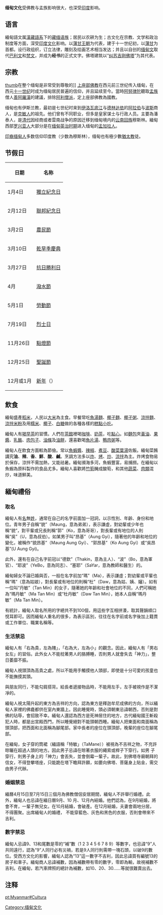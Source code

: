 {{Refimprove|time=2021-10-20T09:36:20+00:00}}
'''缅甸文化'''受佛教与孟族影响很大，也深受[[印度|印度]]影响。

==语言==
{{主|缅甸语}}
緬甸語文属[[漢藏語系|漢藏語系]]下的[[藏缅语族|藏缅语族]]；居民以农耕为生；古文化在宗教、文学和政治制度等方面，深受[[印度文化|印度文化]]影响。以[[蒲甘王朝|蒲甘王朝]]为代表，建于十一世纪初，以[[蒲甘|蒲甘]]为首都。设行政组织，订立法律，雕刻及绘画艺术相当发达；并且以自创的[[缅甸文|缅甸文]]取代[[巴利文|巴利文]]和[[梵文|梵文]]，并成为'''经书'''的正式文字。佛塔建筑以“[[纠苏吉刚佛塔|纠苏吉刚佛塔]]”为其代表。

== 宗教 ==
{{main|緬甸宗教|緬甸佛教}}
[[图像:Young_monk.jpg|thumb]]在整个缅甸是非常受到尊敬的]]
[[上座部佛教|上座部佛教]]在西元前三世纪传入缅甸，在西元[[十一世纪|十一世纪]]时成为缅甸居民普遍的信仰，并且延续至今。當時[[阿努律陀|阿努律陀]]聽取[[孟族|孟族]]僧人[[善阿羅漢|善阿羅漢]]的建議，排除[[阿利僧派|阿利僧派]]，定上座部佛教為國教。

缅甸也有伊斯兰教，最初是七世纪时来到[[伊洛瓦底江|伊洛瓦底江]]与[[德林达依|德林达依]]的[[阿拉伯|阿拉伯]]与[[波斯|波斯]]商人，是[[克敏人|克敏人]]的祖先。他们曾有不同职业，但多是皇家谋士与行政人员。主要為潘泰人，是[[清代|清代]]因经商或者雲南战争的原因迁移到缅甸境内的[[云南|云南]][[回族|回族]]穆斯林。緬甸西部[[罗兴亚人|罗兴亚人]]大部分是在[[英屬緬甸|缅甸英治时期]]进入缅甸的[[孟加拉人|孟加拉人]]。

[[印裔缅甸人|印裔缅甸人]]多数信仰印度教（少数為穆斯林），缅甸也有極少數[[猶太教|猶太教]]徒。

== 节假日 ==
{| class="wikitable" align="centre"
|-----
! 日期
! 名称
|-----
| 1月4日 || [[獨立紀念日|獨立紀念日]] 
|-----
| 2月12日||[[聯邦紀念日|聯邦紀念日]]
|-----
| 3月2日||[[農民節|農民節]]
|-----
| 3月10日 || [[乾旱季慶典|乾旱季慶典]] 
|-----
| 3月27日||[[抗日勝利日|抗日勝利日]]
|-----
| 4月||[[潑水節|潑水節]]
|-----
| 5月1日||[[勞動節|勞動節]]
|-----
| 7月19日 || [[烈士日|烈士日]] 
|-----
| 11月26日 || [[點燈節|點燈節]]
|-----
| 12月25日 ||[[聖誕節|聖誕節]]
|-----
| 12月或1月 || [[新年|新年]]（{{le|新年 (缅甸_|Thingyan|缅曆新年}}）
|}

== 飲食 ==
{{main|緬甸飲食}}
緬甸盛產[[稻米|稻米]]，人民以[[大米|大米]]為主食。早餐常吃[[魚湯麵|魚湯麵]]、[[椰子麵|椰子麵]]、[[椰子粥|椰子粥]]、[[涼拌麵|涼拌麵]]、[[涼拌米粉|涼拌米粉]]及用[[糯米|糯米]]、[[椰子|椰子]]、[[白糖|白糖]]做的各種各樣的[[糕點|糕點]][[小吃|小吃]]。

緬甸人有[[茶|喝早茶]]的習慣。人們在[[茶館|茶館]]裡喝[[咖啡|咖啡]]、[[奶茶|奶茶]]，吃[[點心|點心]]。如[[麵包|麵包]]夾[[黃油|黃油]]、[[果醬|果醬]]、[[乳酪|乳酪]]、[[肉包子|肉包子]]、[[油條|油條]]及[[油餅|油餅]]，還喜歡喝[[魚片湯|魚片湯]]、[[鴨肉粥|鴨肉粥]]等。

緬甸人在飲食方面較為節儉。常以[[魚蝦醬|魚蝦醬]]、[[辣椒|辣椒]]、[[煮豆|煮豆]]、[[酸菜葉湯|酸菜葉湯]]佐飯。緬甸菜餚講究'''油'''、'''辣'''、'''香'''、'''鮮'''、'''酸'''、'''鹹'''。烹調方法多以[[炸|炸]]、[[烤|烤]]、[[炒|炒]]、[[涼拌|涼拌]]為主。炸烤食物易於保存，涼拌不需加熱，又能祛暑。緬甸瀕海多河，魚蝦豐富，易捕撈。在緬甸以魚蝦為原料製作的食品尤多。緬甸人喜歡將[[竹筍|竹筍]]醃成酸筍，和其他[[蔬菜|蔬菜]]、[[肉類|肉類]]混炒，味道鮮美。

{{quote|
*“[[魚湯麵|魚湯麵]]”是緬甸風味濃厚的一種魚湯米粉，是用魚、豆粉、魚醬、蔥、薑、胡椒、鴨蛋、辣椒、花生油、芭蕉樹心、米粉、味精制成，味道鮮美，營養豐富。緬甸人常用“魚湯麵” 招待親戚朋友。
*“拌鹹茶”是將經過蒸煮、發酵-{zh-hans:后;zh-hant:後}-的濕鹹茶葉，加配炸花生米、炸豆、芝麻、炸蒜片、炸蝦米松等拌合在一起的一種小吃。無論在城市-{zh-hans:后;zh-hant:後}-在鄉村，人們通常用拌鹹茶待客。
*「額比」（魚蝦醬）、魚醬和蝦醬是緬甸人喜食的佳餚。人們常把魚、蝦製成魚乾、蝦乾、魚醬、蝦醬、酸魚、鹹魚 、魚露等。
*“額比覺”即油炸魚、蝦鬆、蝦醬加炸大蒜片、炸洋蔥、炸辣椒的混合食品、香脆可口。
*“竹筒米飯”是緬甸少數民族的傳統主食，將淘過的大米裝入青竹筒中，然后放在火上燒烤，竹筒烤焦時，即米飯煮熟之時，剖開即可使用。撣族人喜歡用糯米制作竹筒米飯。
*“檳榔”民間家家都備有檳榔盒。盒內裝有鮮蔞醬葉、檳榔子、石灰小盒、切檳榔子的小刀等物。飯-{zh-hans:后;zh-hant:後}-，用蔞醬葉，抹上石灰，再加檳榔子、捲起來-{zh-hans:后;zh-hant:後}-放入口中，一面談話，一面口嚼。客人來訪時，常用檳榔待客。檳榔有驅蟲、固腸、利尿、固齒、助消化的功效。嚼檳榔的習俗起源很早。古籍記載，古代緬王均有此嗜好，所以王宮里有金制的檳榔盒。
*“烤茶”撣族有飲烤茶的習慣。烤茶是用陶罐或砂鍋置于火上，將茶葉烤香，再加鹽用開水沖泡，味道鹹香。<ref>認識東南及東南亞系列：緬甸 - 佛光普照的稻米之國 ISBN 962-937101-4</ref>
}}

== 緬甸禮俗 ==
=== 取名 ===
緬甸人有[[名|名]]無[[姓|姓]]，通常在自己的名字前面加一冠詞，以示性別、年齡、身份和地位。青年男子自稱“貌”（Maung，意為弟弟），表示謙虛，對幼輩或少年也稱“貌”，對平輩或兄長則稱“郭”（Ko，意為哥哥），對長輩或有地位的人則稱“吳”（U，意為叔伯）。如某男子叫“昂基”（Aung Gyi），隨著他的年齡和地位的變化，被稱作“貌昂基”（Maung Aung Gyi）、“郭昂基”（Ko Aung Gyi）或“吳昂基”(U Aung Gyi)。

此外，還有在自己名字前冠以“德欽”（Thakin，意為主人）、“波”（Bo，意為軍官）、“耶波”（YeBo，意為同志）、“塞耶”（SaYar，意為教師和醫生）的。

緬甸婦女不論已婚與否，一般在名字前加“瑪”（Ma），表示謙虛；對幼輩或平輩也稱“瑪”（意為姑娘），對長輩或有地位的則稱“杜”（Daw，意為姑、姨、嬸）。如有一位叫“丹敏”（Tan Min）的女子，隨著她的年齡和社會地位的不同，人們可稱她為“瑪丹敏”（Ma Tan Min）或“杜丹敏”（Daw Tan Min），她本人自稱“瑪丹敏”（Ma Tan Min）。

有統計，緬甸人取名所用的字總共不到100個，用這些字互相拼湊，取其聲韻順口悅耳即可。因而緬甸人重名的很多，為表示區別，往往在名字前或名字後加上籍貫或工作單位、職業名稱等。

=== 生活禁忌 ===
緬甸人有「右為貴，左為賤」，「右為大，左為小」的觀念。因此，緬甸人有「男右女左」的習俗。此外女人不能枕著男人的胳膊睡，否則男人就會失去「神力」，整日萎靡不振。

緬甸人視頭頂為高貴之處，所以不能用手觸摸他人頭部，即使是十分可愛的孩童也不能撫摸其頭。

與朋友同行，不能勾肩搭背。給長者遞接物品時，不能用左手，左手被視作是不潔凈的。

緬甸人視太陽升起的東方為吉祥的方向，認為東方是釋迦牟尼成佛的方向，所以緬甸人家裡的佛龕都供在室內東牆上。因此睡覺時，頭必須朝東忌諱朝西，否則是對佛的玷辱，會招致不幸。緬甸人還認為西方是死神居住的地方，古代緬甸國王斬殺犯人時，都是出宮殿西門，所以睡覺絕對不能頭朝西睡。緬甸人把東面和南面稱為頭頂部，把西面和北面稱為腳尾部。家中長者的座位在頭頂部，晚輩的座位在腳尾部。

在緬甸，女子穿的筒裙（緬語稱「特敏」（TaMane））被視為不吉祥之物，不充許晾曬在超過人頭的地方。因此男子忌諱在晾著衣服的繩索或桿子下穿行。如男 子穿行，則男子身上的「神力」會丟失，並會倒霉一輩子。故此，到佛塔寺廟朝拜的信女，不得登攀塔座，只能跪在塔下瞻拜許願，如要向佛塔、菩薩身上貼金，需交由男子代辦。

=== 婚姻禁忌 ===
緬曆4月15日至7月15日三個月為佛教僧侶安居期間，緬甸人不許舉行婚禮。此外，緬甸人也忌諱在緬日曆9月、10 月、12月內結婚。他們認為，在9月結婚，將會不育，一輩子無兒女。在10月結婚，會破產。在12月結婚，夫妻會兩地分居，不得團聚。出席緬甸人的婚禮， 不能穿藍色、灰色和黑色的衣服，否則會帶來不吉利。

=== 數字禁忌 ===
緬甸人忌諱9、13和尾數是零的“補”數（1 2 3 4 5 6 7 8 9）等數字，也忌諱“9”人共同遠行，認為“9”人同行必有災禍，若是9人同行則需帶一塊石頭，以破9的數位。受西方文化的影響，緬甸人認為“13”這一數字不吉利，因此忌諱買有編號13的房子和車子。緬甸商人忌諱補數，因為補數帶有零的數字，零即為輸，故視補數不吉利。在緬甸，若汽車牌照的總計為補數，如10、20、30……等就很難賣出去。

== 注释 ==
<references/>

{{亚洲题目|文化}}

[[Category:缅甸文化|Category:缅甸文化]]

[[pt:Myanmar#Cultura|pt:Myanmar#Cultura]]